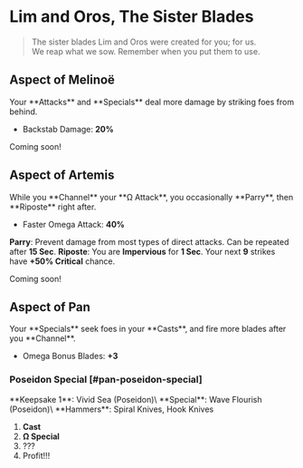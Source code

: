 
# Lim and Oros, The Sister Blades

> The sister blades Lim and Oros were created for you; for us.\
> We reap what we sow. Remember when you put them to use.

## <TextHighlight type="epic">Aspect of Melinoë</TextHighlight>

<Boon>
Your **Attacks** and **Specials** deal more damage by striking foes from behind.

- Backstab Damage: **20%**

</Boon>

Coming soon!

## <TextHighlight type="epic">Aspect of Artemis</TextHighlight>

<Boon>
While you **Channel** your **Ω Attack**, you occasionally **Parry**, then **Riposte** right after.

- Faster Omega Attack: **40%**

**Parry**: Prevent damage from most types of direct attacks. Can be repeated after **15 Sec**.
**Riposte**: You are **Impervious** for **1 Sec**. Your next **9** strikes have **+50% Critical** chance.
</Boon>

Coming soon!

## <TextHighlight type="epic">Aspect of Pan</TextHighlight>

<Boon>
Your **Specials** seek foes in your **Casts**, and fire more blades after you **Channel**.

- Omega Bonus Blades: **+3**

</Boon>

### Poseidon Special [#pan-poseidon-special]

<Boon>
**Keepsake 1**: Vivid Sea (Poseidon)\
**Special**: Wave Flourish (Poseidon)\
**Hammers**: Spiral Knives, Hook Knives
</Boon>

1. **Cast**
2. **Ω Special**
3. ???
4. Profit!!!
